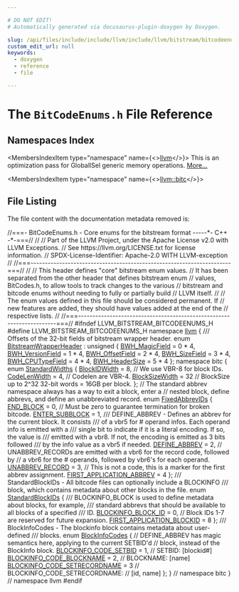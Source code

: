 ```yaml
---

# DO NOT EDIT!
# Automatically generated via docusaurus-plugin-doxygen by Doxygen.

slug: /api/files/include/include/llvm/include/llvm/bitstream/bitcodeenums-h
custom_edit_url: null
keywords:
  - doxygen
  - reference
  - file

---
```





# The `BitCodeEnums.h` File Reference

<DoxygenPage pluginConfig={pluginConfig}>



## Namespaces Index

<MembersIndex>

<MembersIndexItem
  type="namespace"
  name={<><a href="/docs/api/namespaces/llvm">llvm</a></>}>
This is an optimization pass for GlobalISel generic memory operations. <a href="/docs/api/namespaces/llvm/#details">More...</a>
</MembersIndexItem>

<MembersIndexItem
  type="namespace"
  name={<><a href="/docs/api/namespaces/llvm/bitc">llvm::bitc</a></>}>
</MembersIndexItem>

</MembersIndex>


## File Listing

The file content with the documentation metadata removed is:

<ProgramListing>

<Link id="l00001" /><CodeLine lineNumber="1"><span class="doxyHighlightComment">//===- BitCodeEnums.h - Core enums for the bitstream format -----&#42;- C++ -&#42;-===//</span></CodeLine>
<Link id="l00002" /><CodeLine lineNumber="2"><span class="doxyHighlightComment">//</span></CodeLine>
<Link id="l00003" /><CodeLine lineNumber="3"><span class="doxyHighlightComment">// Part of the LLVM Project, under the Apache License v2.0 with LLVM Exceptions.</span></CodeLine>
<Link id="l00004" /><CodeLine lineNumber="4"><span class="doxyHighlightComment">// See https://llvm.org/LICENSE.txt for license information.</span></CodeLine>
<Link id="l00005" /><CodeLine lineNumber="5"><span class="doxyHighlightComment">// SPDX-License-Identifier: Apache-2.0 WITH LLVM-exception</span></CodeLine>
<Link id="l00006" /><CodeLine lineNumber="6"><span class="doxyHighlightComment">//</span></CodeLine>
<Link id="l00007" /><CodeLine lineNumber="7"><span class="doxyHighlightComment">//===----------------------------------------------------------------------===//</span></CodeLine>
<Link id="l00008" /><CodeLine lineNumber="8"><span class="doxyHighlightComment">//</span></CodeLine>
<Link id="l00009" /><CodeLine lineNumber="9"><span class="doxyHighlightComment">// This header defines &quot;core&quot; bitstream enum values.</span></CodeLine>
<Link id="l00010" /><CodeLine lineNumber="10"><span class="doxyHighlightComment">// It has been separated from the other header that defines bitstream enum</span></CodeLine>
<Link id="l00011" /><CodeLine lineNumber="11"><span class="doxyHighlightComment">// values, BitCodes.h, to allow tools to track changes to the various</span></CodeLine>
<Link id="l00012" /><CodeLine lineNumber="12"><span class="doxyHighlightComment">// bitstream and bitcode enums without needing to fully or partially build</span></CodeLine>
<Link id="l00013" /><CodeLine lineNumber="13"><span class="doxyHighlightComment">// LLVM itself.</span></CodeLine>
<Link id="l00014" /><CodeLine lineNumber="14"><span class="doxyHighlightComment">//</span></CodeLine>
<Link id="l00015" /><CodeLine lineNumber="15"><span class="doxyHighlightComment">// The enum values defined in this file should be considered permanent.  If</span></CodeLine>
<Link id="l00016" /><CodeLine lineNumber="16"><span class="doxyHighlightComment">// new features are added, they should have values added at the end of the</span></CodeLine>
<Link id="l00017" /><CodeLine lineNumber="17"><span class="doxyHighlightComment">// respective lists.</span></CodeLine>
<Link id="l00018" /><CodeLine lineNumber="18"><span class="doxyHighlightComment">//</span></CodeLine>
<Link id="l00019" /><CodeLine lineNumber="19"><span class="doxyHighlightComment">//===----------------------------------------------------------------------===//</span></CodeLine>
<Link id="l00020" /><CodeLine lineNumber="20"></CodeLine>
<Link id="l00021" /><CodeLine lineNumber="21"><span class="doxyHighlightPreprocessor">#ifndef LLVM&#95;BITSTREAM&#95;BITCODEENUMS&#95;H</span></CodeLine>
<Link id="l00022" /><CodeLine lineNumber="22"><span class="doxyHighlightPreprocessor">#define LLVM&#95;BITSTREAM&#95;BITCODEENUMS&#95;H</span></CodeLine>
<Link id="l00023" /><CodeLine lineNumber="23"></CodeLine>
<Link id="l00024" /><CodeLine lineNumber="24"><span class="doxyHighlightKeyword">namespace </span><span class="doxyHighlight"><a href="/docs/api/namespaces/llvm">llvm</a> &#123;</span></CodeLine>
<Link id="l00025" /><CodeLine lineNumber="25"><span class="doxyHighlightComment">/// Offsets of the 32-bit fields of bitstream wrapper header.</span></CodeLine>
<Link id="l00026" /><CodeLine lineNumber="26" lineLink="/docs/api/namespaces/llvm/#a35ecf782614a4d3dd4fce5c373c25be5"><span class="doxyHighlightKeyword">enum</span><span class="doxyHighlight"> <a href="/docs/api/namespaces/llvm/#a35ecf782614a4d3dd4fce5c373c25be5">BitstreamWrapperHeader</a> : </span><span class="doxyHighlightKeywordType">unsigned</span><span class="doxyHighlight"> &#123;</span></CodeLine>
<Link id="l00027" /><CodeLine lineNumber="27" lineLink="/docs/api/namespaces/llvm/#a35ecf782614a4d3dd4fce5c373c25be5a985f1ac192423bce1eff2bdebf87cb2d"><span class="doxyHighlight">  <a href="/docs/api/namespaces/llvm/#a35ecf782614a4d3dd4fce5c373c25be5a985f1ac192423bce1eff2bdebf87cb2d">BWH&#95;MagicField</a> = 0 &#42; 4,</span></CodeLine>
<Link id="l00028" /><CodeLine lineNumber="28" lineLink="/docs/api/namespaces/llvm/#a35ecf782614a4d3dd4fce5c373c25be5a7ea126f72d3dab30cb47c6dac4b727ec"><span class="doxyHighlight">  <a href="/docs/api/namespaces/llvm/#a35ecf782614a4d3dd4fce5c373c25be5a7ea126f72d3dab30cb47c6dac4b727ec">BWH&#95;VersionField</a> = 1 &#42; 4,</span></CodeLine>
<Link id="l00029" /><CodeLine lineNumber="29" lineLink="/docs/api/namespaces/llvm/#a35ecf782614a4d3dd4fce5c373c25be5a294c560891082c28141beb9cd0b6c774"><span class="doxyHighlight">  <a href="/docs/api/namespaces/llvm/#a35ecf782614a4d3dd4fce5c373c25be5a294c560891082c28141beb9cd0b6c774">BWH&#95;OffsetField</a> = 2 &#42; 4,</span></CodeLine>
<Link id="l00030" /><CodeLine lineNumber="30" lineLink="/docs/api/namespaces/llvm/#a35ecf782614a4d3dd4fce5c373c25be5ac93160dde10ce8f4f14af2a05c3f781f"><span class="doxyHighlight">  <a href="/docs/api/namespaces/llvm/#a35ecf782614a4d3dd4fce5c373c25be5ac93160dde10ce8f4f14af2a05c3f781f">BWH&#95;SizeField</a> = 3 &#42; 4,</span></CodeLine>
<Link id="l00031" /><CodeLine lineNumber="31" lineLink="/docs/api/namespaces/llvm/#a35ecf782614a4d3dd4fce5c373c25be5aa9197279828bc3d9c496e12ddef7cebb"><span class="doxyHighlight">  <a href="/docs/api/namespaces/llvm/#a35ecf782614a4d3dd4fce5c373c25be5aa9197279828bc3d9c496e12ddef7cebb">BWH&#95;CPUTypeField</a> = 4 &#42; 4,</span></CodeLine>
<Link id="l00032" /><CodeLine lineNumber="32" lineLink="/docs/api/namespaces/llvm/#a35ecf782614a4d3dd4fce5c373c25be5aa0bac122dc15039041afae282817da50"><span class="doxyHighlight">  <a href="/docs/api/namespaces/llvm/#a35ecf782614a4d3dd4fce5c373c25be5aa0bac122dc15039041afae282817da50">BWH&#95;HeaderSize</a> = 5 &#42; 4</span></CodeLine>
<Link id="l00033" /><CodeLine lineNumber="33"><span class="doxyHighlight">&#125;;</span></CodeLine>
<Link id="l00034" /><CodeLine lineNumber="34"></CodeLine>
<Link id="l00035" /><CodeLine lineNumber="35"><span class="doxyHighlightKeyword">namespace </span><span class="doxyHighlight">bitc &#123;</span></CodeLine>
<Link id="l00036" /><CodeLine lineNumber="36" lineLink="/docs/api/namespaces/llvm/bitc/#a9bbccfa3e710e59b93cc5a5bf8908cf9"><span class="doxyHighlightKeyword">enum</span><span class="doxyHighlight"> <a href="/docs/api/namespaces/llvm/bitc/#a9bbccfa3e710e59b93cc5a5bf8908cf9">StandardWidths</a> &#123;</span></CodeLine>
<Link id="l00037" /><CodeLine lineNumber="37" lineLink="/docs/api/namespaces/llvm/bitc/#a9bbccfa3e710e59b93cc5a5bf8908cf9a4ae63f558586ca60ba786b672433ed5b"><span class="doxyHighlight">  <a href="/docs/api/namespaces/llvm/bitc/#a9bbccfa3e710e59b93cc5a5bf8908cf9a4ae63f558586ca60ba786b672433ed5b">BlockIDWidth</a> = 8,   </span><span class="doxyHighlightComment">// We use VBR-8 for block IDs.</span></CodeLine>
<Link id="l00038" /><CodeLine lineNumber="38" lineLink="/docs/api/namespaces/llvm/bitc/#a9bbccfa3e710e59b93cc5a5bf8908cf9a81e88c5ec4ef96d2e57203df2ca9c7f8"><span class="doxyHighlight">  <a href="/docs/api/namespaces/llvm/bitc/#a9bbccfa3e710e59b93cc5a5bf8908cf9a81e88c5ec4ef96d2e57203df2ca9c7f8">CodeLenWidth</a> = 4,   </span><span class="doxyHighlightComment">// Codelen are VBR-4.</span></CodeLine>
<Link id="l00039" /><CodeLine lineNumber="39" lineLink="/docs/api/namespaces/llvm/bitc/#a9bbccfa3e710e59b93cc5a5bf8908cf9aa1212eb73e20141e515bcf2f6cba192b"><span class="doxyHighlight">  <a href="/docs/api/namespaces/llvm/bitc/#a9bbccfa3e710e59b93cc5a5bf8908cf9aa1212eb73e20141e515bcf2f6cba192b">BlockSizeWidth</a> = 32 </span><span class="doxyHighlightComment">// BlockSize up to 2^32 32-bit words = 16GB per block.</span></CodeLine>
<Link id="l00040" /><CodeLine lineNumber="40"><span class="doxyHighlight">&#125;;</span></CodeLine>
<Link id="l00041" /><CodeLine lineNumber="41"></CodeLine>
<Link id="l00042" /><CodeLine lineNumber="42"><span class="doxyHighlightComment">// The standard abbrev namespace always has a way to exit a block, enter a</span></CodeLine>
<Link id="l00043" /><CodeLine lineNumber="43"><span class="doxyHighlightComment">// nested block, define abbrevs, and define an unabbreviated record.</span></CodeLine>
<Link id="l00044" /><CodeLine lineNumber="44" lineLink="/docs/api/namespaces/llvm/bitc/#ab7a76f80792b96a4291e2d1dd1403887"><span class="doxyHighlightKeyword">enum</span><span class="doxyHighlight"> <a href="/docs/api/namespaces/llvm/bitc/#ab7a76f80792b96a4291e2d1dd1403887">FixedAbbrevIDs</a> &#123;</span></CodeLine>
<Link id="l00045" /><CodeLine lineNumber="45" lineLink="/docs/api/namespaces/llvm/bitc/#ab7a76f80792b96a4291e2d1dd1403887aee620990aa08180f9ede6fd5c8440620"><span class="doxyHighlight">  <a href="/docs/api/namespaces/llvm/bitc/#ab7a76f80792b96a4291e2d1dd1403887aee620990aa08180f9ede6fd5c8440620">END&#95;BLOCK</a> = 0, </span><span class="doxyHighlightComment">// Must be zero to guarantee termination for broken bitcode.</span></CodeLine>
<Link id="l00046" /><CodeLine lineNumber="46" lineLink="/docs/api/namespaces/llvm/bitc/#ab7a76f80792b96a4291e2d1dd1403887a8ade579114e64f6e93e5c2335d9790b3"><span class="doxyHighlight">  <a href="/docs/api/namespaces/llvm/bitc/#ab7a76f80792b96a4291e2d1dd1403887a8ade579114e64f6e93e5c2335d9790b3">ENTER&#95;SUBBLOCK</a> = 1,</span></CodeLine>
<Link id="l00047" /><CodeLine lineNumber="47"></CodeLine>
<Link id="l00048" /><CodeLine lineNumber="48"><span class="doxyHighlightComment">  /// DEFINE&#95;ABBREV - Defines an abbrev for the current block.  It consists</span></CodeLine>
<Link id="l00049" /><CodeLine lineNumber="49"><span class="doxyHighlightComment">  /// of a vbr5 for # operand infos.  Each operand info is emitted with a</span></CodeLine>
<Link id="l00050" /><CodeLine lineNumber="50"><span class="doxyHighlightComment">  /// single bit to indicate if it is a literal encoding.  If so, the value is</span></CodeLine>
<Link id="l00051" /><CodeLine lineNumber="51"><span class="doxyHighlightComment">  /// emitted with a vbr8.  If not, the encoding is emitted as 3 bits followed</span></CodeLine>
<Link id="l00052" /><CodeLine lineNumber="52"><span class="doxyHighlightComment">  /// by the info value as a vbr5 if needed.</span></CodeLine>
<Link id="l00053" /><CodeLine lineNumber="53" lineLink="/docs/api/namespaces/llvm/bitc/#ab7a76f80792b96a4291e2d1dd1403887a0353c03d98b211f15e10bad35397bf8d"><span class="doxyHighlight">  <a href="/docs/api/namespaces/llvm/bitc/#ab7a76f80792b96a4291e2d1dd1403887a0353c03d98b211f15e10bad35397bf8d">DEFINE&#95;ABBREV</a> = 2,</span></CodeLine>
<Link id="l00054" /><CodeLine lineNumber="54"></CodeLine>
<Link id="l00055" /><CodeLine lineNumber="55"><span class="doxyHighlight">  </span><span class="doxyHighlightComment">// UNABBREV&#95;RECORDs are emitted with a vbr6 for the record code, followed by</span></CodeLine>
<Link id="l00056" /><CodeLine lineNumber="56"><span class="doxyHighlight">  </span><span class="doxyHighlightComment">// a vbr6 for the # operands, followed by vbr6&#39;s for each operand.</span></CodeLine>
<Link id="l00057" /><CodeLine lineNumber="57" lineLink="/docs/api/namespaces/llvm/bitc/#ab7a76f80792b96a4291e2d1dd1403887a5436567dadf1048914764efde6bcc891"><span class="doxyHighlight">  <a href="/docs/api/namespaces/llvm/bitc/#ab7a76f80792b96a4291e2d1dd1403887a5436567dadf1048914764efde6bcc891">UNABBREV&#95;RECORD</a> = 3,</span></CodeLine>
<Link id="l00058" /><CodeLine lineNumber="58"></CodeLine>
<Link id="l00059" /><CodeLine lineNumber="59"><span class="doxyHighlight">  </span><span class="doxyHighlightComment">// This is not a code, this is a marker for the first abbrev assignment.</span></CodeLine>
<Link id="l00060" /><CodeLine lineNumber="60" lineLink="/docs/api/namespaces/llvm/bitc/#ab7a76f80792b96a4291e2d1dd1403887a81e1f263b022b7989aa71fb623b62be8"><span class="doxyHighlight">  <a href="/docs/api/namespaces/llvm/bitc/#ab7a76f80792b96a4291e2d1dd1403887a81e1f263b022b7989aa71fb623b62be8">FIRST&#95;APPLICATION&#95;ABBREV</a> = 4</span></CodeLine>
<Link id="l00061" /><CodeLine lineNumber="61"><span class="doxyHighlight">&#125;;</span></CodeLine>
<Link id="l00062" /><CodeLine lineNumber="62"></CodeLine>
<Link id="l00063" /><CodeLine lineNumber="63"><span class="doxyHighlightComment">/// StandardBlockIDs - All bitcode files can optionally include a BLOCKINFO</span></CodeLine>
<Link id="l00064" /><CodeLine lineNumber="64"><span class="doxyHighlightComment">/// block, which contains metadata about other blocks in the file.</span></CodeLine>
<Link id="l00065" /><CodeLine lineNumber="65" lineLink="/docs/api/namespaces/llvm/bitc/#a8cd4dd534ba6c31e93a88ca286c4f0e5"><span class="doxyHighlightKeyword">enum</span><span class="doxyHighlight"> <a href="/docs/api/namespaces/llvm/bitc/#a8cd4dd534ba6c31e93a88ca286c4f0e5">StandardBlockIDs</a> &#123;</span></CodeLine>
<Link id="l00066" /><CodeLine lineNumber="66"><span class="doxyHighlightComment">  /// BLOCKINFO&#95;BLOCK is used to define metadata about blocks, for example,</span></CodeLine>
<Link id="l00067" /><CodeLine lineNumber="67"><span class="doxyHighlightComment">  /// standard abbrevs that should be available to all blocks of a specified</span></CodeLine>
<Link id="l00068" /><CodeLine lineNumber="68"><span class="doxyHighlightComment">  /// ID.</span></CodeLine>
<Link id="l00069" /><CodeLine lineNumber="69" lineLink="/docs/api/namespaces/llvm/bitc/#a8cd4dd534ba6c31e93a88ca286c4f0e5a9c269366c4dc4af235c9bb24fa46f915"><span class="doxyHighlight">  <a href="/docs/api/namespaces/llvm/bitc/#a8cd4dd534ba6c31e93a88ca286c4f0e5a9c269366c4dc4af235c9bb24fa46f915">BLOCKINFO&#95;BLOCK&#95;ID</a> = 0,</span></CodeLine>
<Link id="l00070" /><CodeLine lineNumber="70"></CodeLine>
<Link id="l00071" /><CodeLine lineNumber="71"><span class="doxyHighlight">  </span><span class="doxyHighlightComment">// Block IDs 1-7 are reserved for future expansion.</span></CodeLine>
<Link id="l00072" /><CodeLine lineNumber="72" lineLink="/docs/api/namespaces/llvm/bitc/#a8cd4dd534ba6c31e93a88ca286c4f0e5ace7b0ab991cf2f44fb20f2f69cd3fdaa"><span class="doxyHighlight">  <a href="/docs/api/namespaces/llvm/bitc/#a8cd4dd534ba6c31e93a88ca286c4f0e5ace7b0ab991cf2f44fb20f2f69cd3fdaa">FIRST&#95;APPLICATION&#95;BLOCKID</a> = 8</span></CodeLine>
<Link id="l00073" /><CodeLine lineNumber="73"><span class="doxyHighlight">&#125;;</span></CodeLine>
<Link id="l00074" /><CodeLine lineNumber="74"></CodeLine>
<Link id="l00075" /><CodeLine lineNumber="75"><span class="doxyHighlightComment">/// BlockInfoCodes - The blockinfo block contains metadata about user-defined</span></CodeLine>
<Link id="l00076" /><CodeLine lineNumber="76"><span class="doxyHighlightComment">/// blocks.</span></CodeLine>
<Link id="l00077" /><CodeLine lineNumber="77" lineLink="/docs/api/namespaces/llvm/bitc/#a6860684558cab9835254eba26b2f7963"><span class="doxyHighlightKeyword">enum</span><span class="doxyHighlight"> <a href="/docs/api/namespaces/llvm/bitc/#a6860684558cab9835254eba26b2f7963">BlockInfoCodes</a> &#123;</span></CodeLine>
<Link id="l00078" /><CodeLine lineNumber="78"><span class="doxyHighlight">  </span><span class="doxyHighlightComment">// DEFINE&#95;ABBREV has magic semantics here, applying to the current SETBID&#39;d</span></CodeLine>
<Link id="l00079" /><CodeLine lineNumber="79"><span class="doxyHighlight">  </span><span class="doxyHighlightComment">// block, instead of the BlockInfo block.</span></CodeLine>
<Link id="l00080" /><CodeLine lineNumber="80"></CodeLine>
<Link id="l00081" /><CodeLine lineNumber="81" lineLink="/docs/api/namespaces/llvm/bitc/#a6860684558cab9835254eba26b2f7963acf72b4b5b2c1c5b1310721a6715ab010"><span class="doxyHighlight">  <a href="/docs/api/namespaces/llvm/bitc/#a6860684558cab9835254eba26b2f7963acf72b4b5b2c1c5b1310721a6715ab010">BLOCKINFO&#95;CODE&#95;SETBID</a> = 1,       </span><span class="doxyHighlightComment">// SETBID: &#91;blockid#&#93;</span></CodeLine>
<Link id="l00082" /><CodeLine lineNumber="82" lineLink="/docs/api/namespaces/llvm/bitc/#a6860684558cab9835254eba26b2f7963a3ab749cc5d99cccffd681c29da02fa74"><span class="doxyHighlight">  <a href="/docs/api/namespaces/llvm/bitc/#a6860684558cab9835254eba26b2f7963a3ab749cc5d99cccffd681c29da02fa74">BLOCKINFO&#95;CODE&#95;BLOCKNAME</a> = 2,    </span><span class="doxyHighlightComment">// BLOCKNAME: &#91;name&#93;</span></CodeLine>
<Link id="l00083" /><CodeLine lineNumber="83" lineLink="/docs/api/namespaces/llvm/bitc/#a6860684558cab9835254eba26b2f7963aad1225e67df2c8e94135a067eb3f212e"><span class="doxyHighlight">  <a href="/docs/api/namespaces/llvm/bitc/#a6860684558cab9835254eba26b2f7963aad1225e67df2c8e94135a067eb3f212e">BLOCKINFO&#95;CODE&#95;SETRECORDNAME</a> = 3 </span><span class="doxyHighlightComment">// BLOCKINFO&#95;CODE&#95;SETRECORDNAME:</span></CodeLine>
<Link id="l00084" /><CodeLine lineNumber="84"><span class="doxyHighlight">                                   </span><span class="doxyHighlightComment">//                             &#91;id, name&#93;</span></CodeLine>
<Link id="l00085" /><CodeLine lineNumber="85"><span class="doxyHighlight">&#125;;</span></CodeLine>
<Link id="l00086" /><CodeLine lineNumber="86"></CodeLine>
<Link id="l00087" /><CodeLine lineNumber="87"><span class="doxyHighlight">&#125; </span><span class="doxyHighlightComment">// namespace bitc</span></CodeLine>
<Link id="l00088" /><CodeLine lineNumber="88"><span class="doxyHighlight">&#125; </span><span class="doxyHighlightComment">// namespace llvm</span></CodeLine>
<Link id="l00089" /><CodeLine lineNumber="89"></CodeLine>
<Link id="l00090" /><CodeLine lineNumber="90"><span class="doxyHighlightPreprocessor">#endif</span></CodeLine>

</ProgramListing>


</DoxygenPage>
